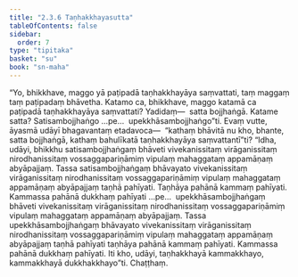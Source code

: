 ```yaml
---
title: "2.3.6 Taṇhakkhayasutta"
tableOfContents: false
sidebar:
  order: 7
type: "tipitaka"
basket: "su"
book: "sn-maha"
---
```



<DynamicBreadcrumb />

<Division number="207" book="sn-maha" bookNo="14" page="77">

<Paragraph number="476" book="sn-maha">
“Yo, bhikkhave, maggo yā paṭipadā taṇhakkhayāya saṃvattati, taṃ maggaṃ taṃ paṭipadaṃ bhāvetha. Katamo ca, bhikkhave, maggo katamā ca paṭipadā taṇhakkhayāya saṃvattati? Yadidaṃ—  satta bojjhaṅgā. Katame satta? Satisambojjhaṅgo …pe…  upekkhāsambojjhaṅgo”ti. Evaṃ vutte, āyasmā udāyī bhagavantaṃ etadavoca—  “kathaṃ bhāvitā nu kho, bhante, satta bojjhaṅgā, kathaṃ bahulīkatā taṇhakkhayāya saṃvattantī”ti?
</Paragraph>

<Paragraph number="477" book="sn-maha">
“Idha, udāyi, bhikkhu satisambojjhaṅgaṃ bhāveti vivekanissitaṃ virāganissitaṃ nirodhanissitaṃ vossaggapariṇāmiṃ vipulaṃ mahaggataṃ appamāṇaṃ abyāpajjaṃ. Tassa satisambojjhaṅgaṃ bhāvayato vivekanissitaṃ virāganissitaṃ nirodhanissitaṃ vossaggapariṇāmiṃ vipulaṃ mahaggataṃ appamāṇaṃ abyāpajjaṃ taṇhā pahīyati. Taṇhāya pahānā kammaṃ pahīyati. Kammassa pahānā dukkhaṃ pahīyati …pe…  upekkhāsambojjhaṅgaṃ bhāveti vivekanissitaṃ virāganissitaṃ nirodhanissitaṃ vossaggapariṇāmiṃ vipulaṃ mahaggataṃ appamāṇaṃ abyāpajjaṃ. Tassa upekkhāsambojjhaṅgaṃ bhāvayato vivekanissitaṃ virāganissitaṃ nirodhanissitaṃ vossaggapariṇāmiṃ vipulaṃ mahaggataṃ appamāṇaṃ abyāpajjaṃ taṇhā pahīyati taṇhāya pahānā kammaṃ pahīyati. Kammassa pahānā dukkhaṃ pahīyati. Iti kho, udāyi, taṇhakkhayā kammakkhayo, kammakkhayā dukkhakkhayo”ti.

</Paragraph>
</Division>

<Paragraph number="478" type="center" book="sn-maha">
Chaṭṭhaṃ.
</Paragraph>